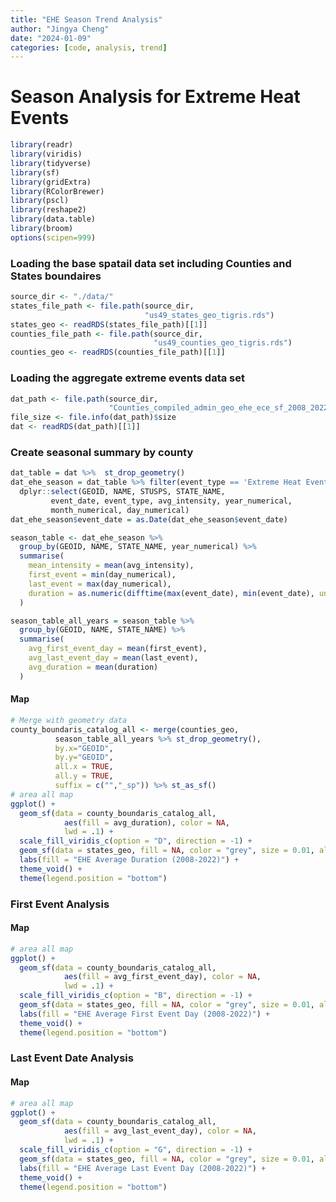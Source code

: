 ```yaml
---
title: "EHE Season Trend Analysis"
author: "Jingya Cheng"
date: "2024-01-09"
categories: [code, analysis, trend]
---
```


# Season Analysis for Extreme Heat Events

```r
library(readr)
library(viridis)
library(tidyverse)
library(sf)
library(gridExtra)
library(RColorBrewer)
library(pscl)
library(reshape2)
library(data.table)
library(broom)
options(scipen=999)
```

### Loading the base spatail data set including Counties and States boundaires

```r
source_dir <- "./data/"
states_file_path <- file.path(source_dir,
                              "us49_states_geo_tigris.rds")
states_geo <- readRDS(states_file_path)[[1]]
counties_file_path <- file.path(source_dir,
                                "us49_counties_geo_tigris.rds")
counties_geo <- readRDS(counties_file_path)[[1]]
```

### Loading the aggregate extreme events data set

```r
dat_path <- file.path(source_dir,
                      "Counties_compiled_admin_geo_ehe_ece_sf_2008_2022.rds")
file_size <- file.info(dat_path)$size
dat <- readRDS(dat_path)[[1]]
```

### Create seasonal summary by county

```r
dat_table = dat %>%  st_drop_geometry()
dat_ehe_season = dat_table %>% filter(event_type == 'Extreme Heat Event') %>%
  dplyr::select(GEOID, NAME, STUSPS, STATE_NAME, 
         event_date, event_type, avg_intensity, year_numerical, 
         month_numerical, day_numerical) 
dat_ehe_season$event_date = as.Date(dat_ehe_season$event_date)

season_table <- dat_ehe_season %>%
  group_by(GEOID, NAME, STATE_NAME, year_numerical) %>%
  summarise(
    mean_intensity = mean(avg_intensity),
    first_event = min(day_numerical),
    last_event = max(day_numerical),
    duration = as.numeric(difftime(max(event_date), min(event_date), units = "days")) + 1
  )

season_table_all_years = season_table %>% 
  group_by(GEOID, NAME, STATE_NAME) %>%
  summarise(
    avg_first_event_day = mean(first_event),
    avg_last_event_day = mean(last_event),
    avg_duration = mean(duration)
  )
```

#### Map

```r
# Merge with geometry data
county_boundaris_catalog_all <- merge(counties_geo,
          season_table_all_years %>% st_drop_geometry(),
          by.x="GEOID",
          by.y="GEOID",
          all.x = TRUE,
          all.y = TRUE,
          suffix = c("","_sp")) %>% st_as_sf() 
# area all map
ggplot() +
  geom_sf(data = county_boundaris_catalog_all,
            aes(fill = avg_duration), color = NA,
            lwd = .1) + 
  scale_fill_viridis_c(option = "D", direction = -1) +
  geom_sf(data = states_geo, fill = NA, color = "grey", size = 0.01, alpha = 0.2) +
  labs(fill = "EHE Average Duration (2008-2022)") +
  theme_void() + 
  theme(legend.position = "bottom")
```

### First Event Analysis

#### Map

```r
# area all map
ggplot() +
  geom_sf(data = county_boundaris_catalog_all,
            aes(fill = avg_first_event_day), color = NA,
            lwd = .1) + 
  scale_fill_viridis_c(option = "B", direction = -1) +
  geom_sf(data = states_geo, fill = NA, color = "grey", size = 0.01, alpha = 0.2) +
  labs(fill = "EHE Average First Event Day (2008-2022)") +
  theme_void() + 
  theme(legend.position = "bottom")
```

### Last Event Date Analysis

#### Map

```r
# area all map
ggplot() +
  geom_sf(data = county_boundaris_catalog_all,
            aes(fill = avg_last_event_day), color = NA,
            lwd = .1) + 
  scale_fill_viridis_c(option = "G", direction = -1) +
  geom_sf(data = states_geo, fill = NA, color = "grey", size = 0.01, alpha = 0.2) +
  labs(fill = "EHE Average Last Event Day (2008-2022)") +
  theme_void() + 
  theme(legend.position = "bottom")
```


